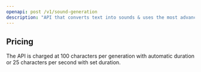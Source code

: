 ```yaml
---
openapi: post /v1/sound-generation
description: "API that converts text into sounds & uses the most advanced AI audio model ever. Create sound effects for your videos, voice-overs or video games."
---
```


## Pricing

The API is charged at 100 characters per generation with automatic duration or 25 characters per second with set duration.
